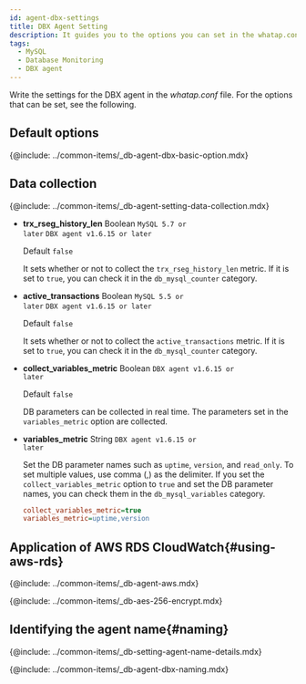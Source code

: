 ```yaml
---
id: agent-dbx-settings
title: DBX Agent Setting
description: It guides you to the options you can set in the whatap.conf file.
tags:
  - MySQL
  - Database Monitoring
  - DBX agent
---
```



<Note product='MySQL' link='../mysql-v1/agent-dbx-settings' />

Write the settings for the DBX agent in the _whatap.conf_ file. For the options that can be set, see the following.

## Default options

{@include: ../common-items/_db-agent-dbx-basic-option.mdx}

## Data collection

{@include: ../common-items/_db-agent-setting-data-collection.mdx} 

-   **trx_rseg_history_len** <span class='type'>Boolean</span> <code class="my">MySQL 5.7 or later</code> <code class="my">DBX agent v1.6.15 or later</code>

    Default `false`

    It sets whether or not to collect the `trx_rseg_history_len` metric. If it is set to `true`, you can check it in the `db_mysql_counter` category.

-   **active_transactions** <span class='type'>Boolean</span> <code class="my">MySQL 5.5 or later</code> <code class="my">DBX agent v1.6.15 or later</code>

    Default `false`

    It sets whether or not to collect the `active_transactions` metric. If it is set to `true`, you can check it in the `db_mysql_counter` category.

-   **collect_variables_metric** <span class='type'>Boolean</span> <code class="my">DBX agent v1.6.15 or later</code>

    Default `false`

    DB parameters can be collected in real time. The parameters set in the `variables_metric` option are collected.

-   **variables_metric** <span class='type'>String</span> <code class="my">DBX agent v1.6.15 or later</code>

    Set the DB parameter names such as `uptime`, `version`, and `read_only`. To set multiple values, use comma (,) as the delimiter. If you set the `collect_variables_metric` option to `true` and set the DB parameter names, you can check them in the `db_mysql_variables` category.

    ```ini title="whatap.conf"
    collect_variables_metric=true
    variables_metric=uptime,version
    ```

## Application of AWS RDS CloudWatch{#using-aws-rds}

<AWSRDSdesc name='db_mysql_counter' />

{@include: ../common-items/_db-agent-aws.mdx}  

<!-- AES 256 암호화 적용 -->

{@include: ../common-items/_db-aes-256-encrypt.mdx}  

## Identifying the agent name{#naming}

{@include: ../common-items/_db-setting-agent-name-details.mdx}

{@include: ../common-items/_db-agent-dbx-naming.mdx} 
